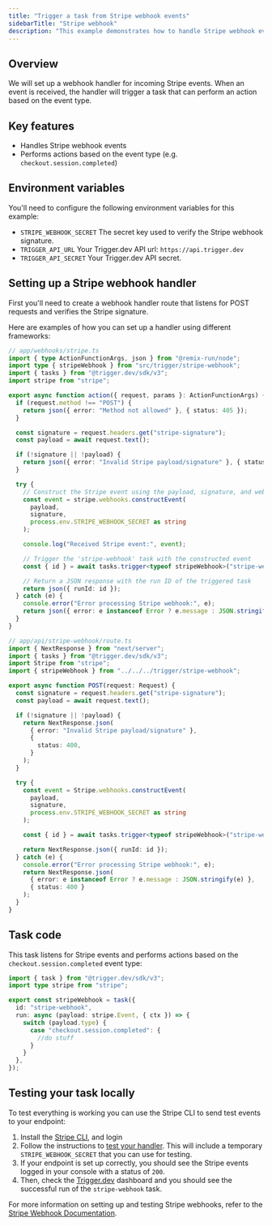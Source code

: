 ```yaml
---
title: "Trigger a task from Stripe webhook events"
sidebarTitle: "Stripe webhook"
description: "This example demonstrates how to handle Stripe webhook events using Trigger.dev."
---
```


## Overview

We will set up a webhook handler for incoming Stripe events. When an event is received, the handler will trigger a task that can perform an action based on the event type.

## Key features

- Handles Stripe webhook events
- Performs actions based on the event type (e.g. `checkout.session.completed`)

## Environment variables

You'll need to configure the following environment variables for this example:

- `STRIPE_WEBHOOK_SECRET` The secret key used to verify the Stripe webhook signature.
- `TRIGGER_API_URL` Your Trigger.dev API url: `https://api.trigger.dev`
- `TRIGGER_API_SECRET` Your Trigger.dev API secret.

## Setting up a Stripe webhook handler

First you'll need to create a webhook handler route that listens for POST requests and verifies the Stripe signature.

Here are examples of how you can set up a handler using different frameworks:

<CodeGroup>

```ts Remix
// app/webhooks/stripe.ts
import { type ActionFunctionArgs, json } from "@remix-run/node";
import type { stripeWebhook } from "src/trigger/stripe-webhook";
import { tasks } from "@trigger.dev/sdk/v3";
import stripe from "stripe";

export async function action({ request, params }: ActionFunctionArgs) {
  if (request.method !== "POST") {
    return json({ error: "Method not allowed" }, { status: 405 });
  }

  const signature = request.headers.get("stripe-signature");
  const payload = await request.text();

  if (!signature || !payload) {
    return json({ error: "Invalid Stripe payload/signature" }, { status: 400 });
  }

  try {
    // Construct the Stripe event using the payload, signature, and webhook secret
    const event = stripe.webhooks.constructEvent(
      payload,
      signature,
      process.env.STRIPE_WEBHOOK_SECRET as string
    );

    console.log("Received Stripe event:", event);

    // Trigger the 'stripe-webhook' task with the constructed event
    const { id } = await tasks.trigger<typeof stripeWebhook>("stripe-webhook", event);

    // Return a JSON response with the run ID of the triggered task
    return json({ runId: id });
  } catch (e) {
    console.error("Error processing Stripe webhook:", e);
    return json({ error: e instanceof Error ? e.message : JSON.stringify(e) }, { status: 400 });
  }
}
```

```ts Next.js
// app/api/stripe-webhook/route.ts
import { NextResponse } from "next/server";
import { tasks } from "@trigger.dev/sdk/v3";
import Stripe from "stripe";
import { stripeWebhook } from "../../../trigger/stripe-webhook";

export async function POST(request: Request) {
  const signature = request.headers.get("stripe-signature");
  const payload = await request.text();

  if (!signature || !payload) {
    return NextResponse.json(
      { error: "Invalid Stripe payload/signature" },
      {
        status: 400,
      }
    );
  }

  try {
    const event = Stripe.webhooks.constructEvent(
      payload,
      signature,
      process.env.STRIPE_WEBHOOK_SECRET as string
    );

    const { id } = await tasks.trigger<typeof stripeWebhook>("stripe-webhook", event);

    return NextResponse.json({ runId: id });
  } catch (e) {
    console.error("Error processing Stripe webhook:", e);
    return NextResponse.json(
      { error: e instanceof Error ? e.message : JSON.stringify(e) },
      { status: 400 }
    );
  }
}
```

</CodeGroup>

## Task code

This task listens for Stripe events and performs actions based on the `checkout.session.completed` event type:

```ts trigger/stripe-webhook.ts
import { task } from "@trigger.dev/sdk/v3";
import type stripe from "stripe";

export const stripeWebhook = task({
  id: "stripe-webhook",
  run: async (payload: stripe.Event, { ctx }) => {
    switch (payload.type) {
      case "checkout.session.completed": {
        //do stuff
      }
    }
  },
});
```

## Testing your task locally

To test everything is working you can use the Stripe CLI to send test events to your endpoint:

1. Install the [Stripe CLI](https://stripe.com/docs/stripe-cli#install), and login
2. Follow the instructions to [test your handler](https://docs.stripe.com/webhooks#test-webhook). This will include a temporary `STRIPE_WEBHOOK_SECRET` that you can use for testing.
3. If your endpoint is set up correctly, you should see the Stripe events logged in your console with a status of `200`.
4. Then, check the [Trigger.dev](https://cloud.trigger.dev) dashboard and you should see the successful run of the `stripe-webhook` task.

For more information on setting up and testing Stripe webhooks, refer to the [Stripe Webhook Documentation](https://stripe.com/docs/webhooks).

